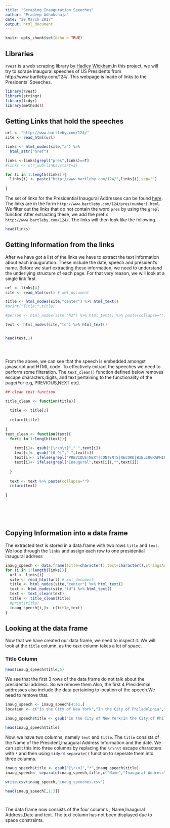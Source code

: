 ---
title: "Scraping Inauguration Speeches"
author: "Pradeep Adhokshaja"
date: "29 March 2017"
output: html_document
---

```{r setup, include=FALSE}
knitr::opts_chunk$set(echo = TRUE)
```

## Libraries

`rvest` is a web scraping library by [Hadley Wickham](https://CRAN.R-project.org/package=rvest).In this project, we will try to scrape inaugural speeches of US Presidents from http://www.bartleby.com/124/. This webpage is made of links to the Presidents' Speeches.

```{r}
library(rvest)
library(stringr)
library(tidyr)
library(methods))
```

## Getting Links that hold the speeches



```{r}
url <- "http://www.bartleby.com/124/"
site <- read_html(url)

links <- html_nodes(site,"a") %>% 
  html_attr("href")

links <-links[grepl("pres",links)==T]
#links <- str_sub(links,start=3)

for (i in 1:length(links)){
  links[i] <- paste("http://www.bartleby.com/124/",links[i],sep="")
  
}
```

The set of links for the Presidential Inaugural Addresses can be found [here](http://www.bartleby.com/124/). The links are in the form `http://www.bartleby.com/124/pres(number).html`. We filter out the links that do not contain the word `pres` by using the `grepl` function.After extracting these, we add the prefix `http://www.bartleby.com/124/`. The links will then look like the following.

```{r}
head(links)


```


## Getting Information from the links

After we have got a list of the links we have to extract the text information about each inauguration. These include the date, speech and president's name. Before we start extracting these information, we need to understand the underlying structure of each page. For that very reason, we will look at a single link  first.

```{r}



url <- links[4]
site <- read_html(url) # xml_document

title <- html_nodes(site,"center") %>% html_text() 
#print("Title:",title)

#person <- html_nodes(site,"h2") %>% html_text() %>% paste(collapse="")

text <- html_nodes(site,"td") %>% html_text()


head(text,1)





```


From the above, we can see that the speech is embedded amongst javascript and HTML code. To effectively extract the speeches we need to perform some filteration. The `text_clean()` function defined below removes escape characters,digits,
and text pertaining to the functionality of the page(For e.g, PREVIOUS,NEXT etc).

```{r}
## clean text function

title_clean <- function(title){
  
  title <- title[2]
  
  return(title)
  
}
text_clean <- function(text){
  for(i in 1:length(text)){
    
    text[i]<- gsub("[\r\n\t]"," ",text[i])
    text[i]<- gsub("[0-9]"," ",text[i])
    text[i]<- ifelse(grepl("PREVIOUS|NEXT|CONTENTS|RECORD|BIBLIOGRAPHIC|Reference|R.L.Wells|google|bName|javascript|Bartleby.com",text[i])," ",text[i])
    text[i]<- ifelse(grepl("Inaugural",text[i]),"",text[i])
    
  }
  
  text <- text %>% paste(collapse="")
  return(text)
  
}







```


## Copying Information into a data frame

 The extracted text is stored in a data.frame with two rows `title` and `text`. We loop through the `links` and assign each row to one presidential inaugural address


```{r}
inaug_speech <- data.frame(title=character(),text=character(),stringsAsFactors = F)
for (i in 1:length(links)){
  url <- links[i]
  site <- read_html(url) # xml_document
  title <- html_nodes(site,"center") %>% html_text() 
  text <- html_nodes(site,"td") %>% html_text()
  text <- text_clean(text)
  title <- title_clean(title)
  #print(title)
  inaug_speech[i,]<- c(title,text)
}

```

## Looking at the data frame

Now that we have created our data frame, we need to inspect it. We will look at the `title` column, as the `text` column takes a lot of space.

### Title Column

```{r}

head(inaug_speech$title,5)


```




We see that the first 3 rows of the data frame do not talk about the presidential address. So we remove them.Also, the first 4 Presidential addresses also include the data pertaining to location of the speech.We need to remove that.

```{r}

inaug_speech <- inaug_speech[4:61,]
location <- c("In the City of New York","In the City of Philadelphia","In the Washington, D.C.")

inaug_speech$title <- gsub("In the City of New York|In the City of Philadelphia|In the Washington, D.C.","",inaug_speech$title)

head(inaug_speech$title)

```

Now, we have two columns, namely `text` and `title`. The `title` consists of the Name of the President,Inaugural Address Information and the date. We can split this into three columns by replacing the `\r\n\t` escape characters with `*` and then using `tidyr`'s `separate()` function to seperate them into three columns.



```{r}

inaug_speech$title <- gsub("[\r\n]","*",inaug_speech$title)
inaug_speech<- separate(inaug_speech,title,c("Name","Inaugural Address","Date"),sep="[*]+")

write.csv(inaug_speech,"inaug_speeches.csv")

head(inaug_speech[,1:3])




```

The data frame now consists of the four columns ; Name,Inaugural Address,Date and text. The text column has not been displayed due to space constraints.
